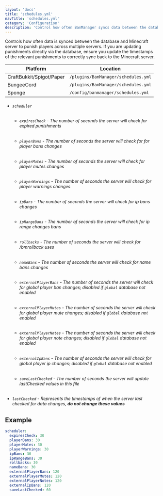 ```yaml
---
layout: 'docs'
title: 'schedules.yml'
navTitle: 'schedules.yml'
category: 'Configuration'
description: 'Control how often BanManager syncs data between the database and the Minecraft server.'
---
```

Controls how often data is synced between the database and Minecraft server to punish players across multiple servers. If you are updating punishments directly via the database, ensure you update the timestamps of the relevant punishments to correctly sync back to the Minecraft server.

| Platform | Location |
| -------- | -------- |
| CraftBukkit/Spigot/Paper | `/plugins/BanManager/schedules.yml` |
| BungeeCord | `/plugins/BanManager/schedules.yml` |
| Sponge | `/config/banmanager/schedules.yml` |

<div className="config-info">

- ###### `scheduler`
  - ###### `expiresCheck` - The number of seconds the server will check for expired punishments
  - ###### `playerBans` - The number of seconds the server will check for for player bans changes
  - ###### `playerMutes` - The number of seconds the server will check for player mutes changes
  - ###### `playerWarnings` - The number of seconds the server will check for player warnings changes
  - ###### `ipBans` - The number of seconds the server will check for ip bans changes
  - ###### `ipRangeBans` - The number of seconds the server will check for ip range changes bans
  - ###### `rollbacks` - The number of seconds the server will check for /bmrollback uses
  - ###### `nameBans` - The number of seconds the server will check for name bans changes
  - ###### `externalPlayerBans` - The number of seconds the server will check for global player ban changes; disabled if `global` database not enabled
  - ###### `externalPlayerMutes` - The number of seconds the server will check for global player mute changes; disabled if `global` database not enabled
  - ###### `externalPlayerNotes` - The number of seconds the server will check for global player note changes; disabled if `global` database not enabled
  - ###### `externalIpBans` - The number of seconds the server will check for global player ip changes; disabled if `global` database not enabled
  - ###### `saveLastChecked` - The number of seconds the server will update lastChecked values in this file
- ###### `lastChecked` - Represents the timestamps of when the server last checked for data changes, **do not change these values**

</div>

## Example
```yml
scheduler:
  expiresCheck: 30
  playerBans: 30
  playerMutes: 30
  playerWarnings: 30
  ipBans: 30
  ipRangeBans: 30
  rollbacks: 30
  nameBans: 30
  externalPlayerBans: 120
  externalPlayerMutes: 120
  externalPlayerNotes: 120
  externalIpBans: 120
  saveLastChecked: 60
```
